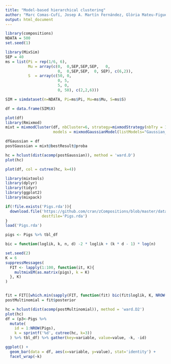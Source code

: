 ```yaml
---
title: "Model-based hierarchical clustering"
author: "Marc Comas-Cufí, Josep A. Martín Fernández, Glòria Mateu-Figueras"
output: html_document
---
```


```r
library(compositions)
NDATA = 500
set.seed(1)

library(MixSim)
SEP = 40
ms = list(Pi = rep(1/6, 6),
          Mu = array(c(0,  0,SEP,SEP,SEP,   0,
                       0,  0,SEP,SEP,  0, SEP), c(6,2)),
          S  = array(c(50, 0,
                       0, 5,
                       5, 0,
                       0, 50), c(2,2,6)))

SIM = simdataset(n=NDATA, Pi=ms$Pi, Mu=ms$Mu, S=ms$S)

df = data.frame(SIM$X)

plot(df)
library(Rmixmod)
mixt = mixmodCluster(df, nbCluster=6, strategy=mixmodStrategy(nbTry = 1, seed = 1),
                     models = mixmodGaussianModel(listModels="Gaussian_pk_Lk_Ck"))

dfGaussian = df
postGaussian = mixt@bestResult@proba
```

```r
hc = hclust(dist(acomp(postGaussian)), method = 'ward.D')
plot(hc)
```

```r
plot(df, col = cutree(hc, k=4))
```

```r
library(mixtools)
library(dplyr)
library(tidyr)
library(ggplot2)
library(mixpack)

if(!file.exists('Pigs.rda')){
  download.file('https://github.com/cran/zCompositions/blob/master/data/Pigs.rda?raw=true',
                destfile='Pigs.rda')
}
load('Pigs.rda')

pigs <- Pigs %>% tbl_df

bic = function(loglik, k, n, d) -2 * loglik + (k * d - 1) * log(n)

set.seed(2)
K = 6
suppressMessages(
  FIT <- lapply(1:100, function(it, K){
    multmixEM(as.matrix(pigs), k = K)
  }, K)
)


fit = FIT[[which.min(sapply(FIT, function(fit) bic(fit$loglik, K, NROW(pigs), NCOL(pigs)) ))]]
postMultinomial = fit$posterior
```

```r
hc = hclust(dist(acomp(postMultinomial)), method = 'ward.D2')
plot(hc)
df = (p3<-Pigs %>% 
  mutate(
    id = 1:NROW(Pigs),
    k = sprintf('%d', cutree(hc, k=3))
  ) %>% tbl_df) %>% gather(key=variable, value=value, -k, -id)
```

```r
ggplot() +
  geom_bar(data = df, aes(x=variable, y=value), stat='identity') +
  facet_wrap(~k)
```